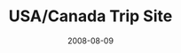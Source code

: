---
title: "USA/Canada Trip Site"
date: 2008-08-09
class: "usa-canada-trip-project"
static: true
link: "usa-canada/usa-canada-trip.html"
featuredImage: images/project-grid/usa-canada-trip-homepage.jpg
projectBgImage: images/project-grid/usa-canada-trip-homepage.jpg
---